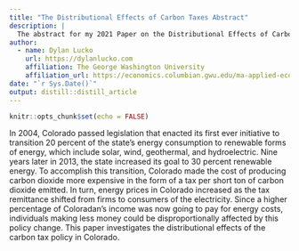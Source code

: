 ```yaml
---
title: "The Distributional Effects of Carbon Taxes Abstract"
description: |
  The abstract for my 2021 Paper on the Distributional Effects of Carbon Taxes per Economics Proseminar 
author:
  - name: Dylan Lucko 
    url: https://dylanlucko.com
    affiliation: The George Washington University
    affiliation_url: https://economics.columbian.gwu.edu/ma-applied-economics
date: "`r Sys.Date()`"
output: distill::distill_article
---
```


```r
knitr::opts_chunk$set(echo = FALSE)
```

In 2004, Colorado passed legislation that enacted its first ever initiative to transition 20 percent of the state's energy consumption to renewable forms of energy, which include solar, wind, geothermal, and hydroelectric. Nine years later in 2013, the state increased its goal to 30 percent renewable energy. To accomplish this transition, Colorado made the cost of producing carbon dioxide more expensive in the form of a tax per short ton of carbon dioxide emitted. In turn, energy prices in Colorado increased as the tax remittance shifted from firms to consumers of the electricity. Since a higher percentage of Coloradan's income was now going to pay for energy costs, individuals making less money could be disproportionally affected by this policy change. This paper investigates the distributional effects of the carbon tax policy in Colorado.
